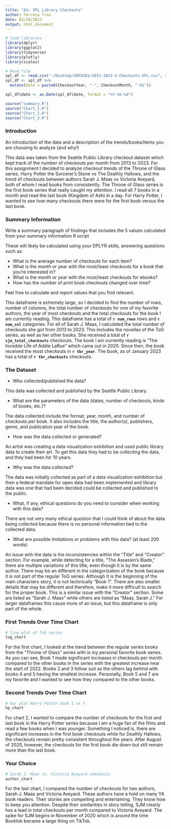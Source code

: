 ```yaml
---
title: "A3: SPL Library Checkouts"
author: Terresa Tran
date: 02/24/2023
output: html_document
---
```


```r

# load libraries
library(dplyr)
library(ggplot2)
library(tidyverse)
library(plotly)
library(scales)

# Read file
spl_df <- read.csv("~/Desktop/INFO201/2013-2023-5-Checkouts-SPL.csv", stringsAsFactors = F)
spl_df <- spl_df %>% 
  mutate(date = paste0(CheckoutYear, "-", CheckoutMonth, "-01"))

spl_df$date <- as.Date(spl_df$date, format = "%Y-%m-%d")

source("summary.R")
source("Chart_1.R")
source("Chart_2.R")
source("Chart_3.R")
```

### Introduction

An introduction of the data and a description of the trends/books/items you are choosing to analyze (and why!)

This data was taken from the Seattle Public Library checkout dataset which kept track of the number of checkouts per month from 2013 to 2023. For this assignment I decided to analyze checkout trends of the Throne of Glass series, Harry Potter the Sorcerer's Stone vs The Deathly Hallows, and the trend of checkouts between authors Sarah J. Maas vs Victoria Aveyard, both of whom I read books from consistently. The Throne of Glass series is the first book series that really caught my attention. I read all 7 books in a month and read the last book (Kingdom of Ash) in a day. For Harry Potter, I wanted to see how many checkouts there were for the first book versus the last book. 

### Summary Information

Write a summary paragraph of findings that includes the 5 values calculated from your summary information R script

These will likely be calculated using your DPLYR skills, answering questions such as:

- What is the average number of checkouts for each item?
- What is the month or year with the most/least checkouts for a book that you're interested in?
- What is the month or year with the most/least checkouts for ebooks?
- How has the number of print book checkouts changed over time?

Feel free to calculate and report values that you find relevant.

This dataframe is extremely large, so I decided to find the number of rows, number of columns, the total number of checkouts for one of my favorite authors, the year of most checkouts and the total checkouts for the book I am currently reading. This dataframe has a total of **`r num_rows`** rows and **`r num_col`** categories. For all of Sarah J. Maas, I calculated the total number of checkouts she got from 2013 to 2023. This includes the novellas of the ToG series, as well as her other books. She received a total of **`r sjm_total_checkouts`** checkouts. The book I am currently reading is "The Invisible Life of Addie LaRue" which came out in 2020. Since then, the book received the most checkouts in **`r tbr_year`**. The book, as of January 2023 has a total of **`r tbr_checkouts`** checkouts. 

### The Dataset

- Who collected/published the data?  

This data was collected and published by the Seattle Public Library.

- What are the parameters of the data (dates, number of checkouts, kinds of books, etc.)?

The data collected include the format, year, month, and number of checkouts per book. It also includes the title, the author(s), publishers, genre, and publication year of the book. 

- How was the data collected or generated?  

An artist was creating a data visualization exhibition and used public library data to create their art. To get this data they had to be collecting the data, and they had been for 10 years.

- Why was the data collected?  

The data was initially collected as part of a data visualization exhibition but then a federal mandate for open data had been implemented and library data was one that had been decided could be collected and published to the public.

- What, if any, ethical questions do you need to consider when working with this data?  

There are not very many ethical question that I could think of about the data being collected because there is no personal information tied to the collected data. 

- What are possible limitations or problems with this data?   (at least 200 words)

An issue with the data is the inconsistencies within the "Title" and "Creator" section. For example, while detecting for a title, "The Assassin's Blade," there are multiple variations of this title, even though it is by the same author. There may be an different in the categorization of the book because it is not part of the regular ToG series. Although it is the beginning of the main characters story, it is not technically "Book 1". There are also smaller details that may be different and therefore, make it more difficult to search for the proper book. This is a similar issue with the "Creator" section. Some are listed as "Sarah J. Maas" while others are listed as "Maas, Sarah J." For larger dataframes this cause more of an issue, but this dataframe is only part of the whole. 


### First Trends Over Time Chart

```r
# line plot of ToG series
tog_chart
```

For the first chart, I looked at the trend between the regular series books from the "Throne of Glass" series with is my personal favorite book series. As you can see, Book 1 made significant increases in checkouts per month compared to the other books in the series with the greatest increase near the start of 2022. Books 2 and 3 follow suit as the others lag behind with books 4 and 5 having the smallest increase. Personally, Book 5 and 7 are my favorite and I wanted to see how they compared to the other books. 

### Second Trends Over Time Chart

```r
# bar plot Harry Potter book 1 vs 7
hp_chart
```

For chart 2, I wanted to compare the number of checkouts for the first and last book in the Harry Potter series because I am a huge fan of the films and read a few books when I was younger. Something I noticed is, there are significant increases in the first book checkouts while for Deathly Hallows, the checkouts remain pretty consistent throughout the years. After August of 2020, however, the checkouts for the first book die down but still remain more than the last book. 

### Your Choice

```r
# Sarah J. Maas vs. Victoria Aveyard checkouts
author_chart
```

For the last chart, I compared the number of checkouts for two authors, Sarah J. Maas and Victoria Aveyard. These authors have a hold on many YA book readers. Their stories are compelling and entertaining. They know how to keep you attention. Despite their similarities in story telling, SJM clearly has a lead in total checkouts per month compared to Victoria Aveyard. The spike for SJM begins in November of 2020 which is around the time Booktok became a large thing on TikTok.
